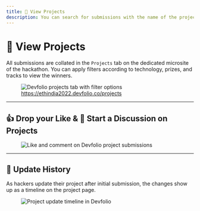 ```yaml
---
title: 👀 View Projects
description: You can search for submissions with the name of the project, team, or usernames of the hackers and also, multiple filters can be applied.
---
```


# 👀 View Projects

All submissions are collated in the `Projects` tab on the dedicated microsite of the hackathon. You can apply filters according to technology, prizes, and tracks to view the winners.

<figure>
  <img src="/assets/submission.gif" alt="Devfolio projects tab with filter options" />
  <figcaption>
    <a href="https://ethindia2022.devfolio.co/projects">https://ethindia2022.devfolio.co/projects</a>
  </figcaption>
</figure>

---

## 👍 Drop your Like & 💬 Start a Discussion on Projects

<figure>
  <img src="/assets/part4.gif" alt="Like and comment on Devfolio project submissions" />
</figure>

---

## 📜 Update History

As hackers update their project after initial submission, the changes show up as a timeline on the project page.

<figure>
  <img src="/assets/image-1-1-1-1.png" alt="Project update timeline in Devfolio" />
</figure>
